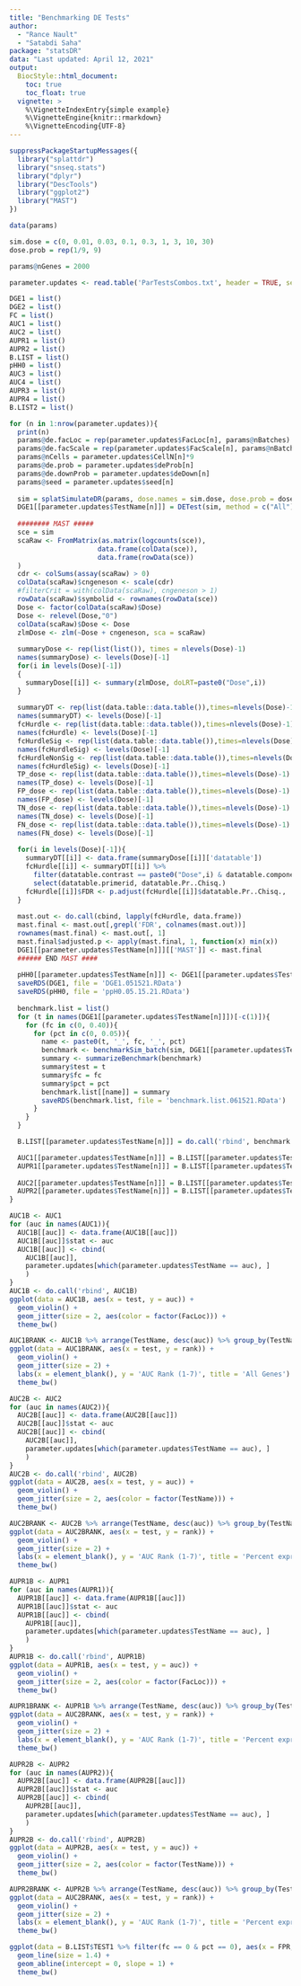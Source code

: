 ```yaml
---
title: "Benchmarking DE Tests"
author: 
  - "Rance Nault"
  - "Satabdi Saha"
package: "statsDR"
data: "Last updated: April 12, 2021"
output: 
  BiocStyle::html_document:
    toc: true
    toc_float: true
  vignette: >
    %\VignetteIndexEntry{simple example}
    %\VignetteEngine{knitr::rmarkdown}
    %\VignetteEncoding{UTF-8}
---
```


```r
suppressPackageStartupMessages({
  library("splattdr")
  library("snseq.stats")
  library("dplyr")
  library("DescTools")
  library("ggplot2")
  library("MAST")
})

data(params)

sim.dose = c(0, 0.01, 0.03, 0.1, 0.3, 1, 3, 10, 30)
dose.prob = rep(1/9, 9)

params@nGenes = 2000
```

```r
parameter.updates <- read.table('ParTestsCombos.txt', header = TRUE, sep = '\t')
```

```r
DGE1 = list()
DGE2 = list()
FC = list()
AUC1 = list()
AUC2 = list()
AUPR1 = list()
AUPR2 = list()
B.LIST = list()
pHH0 = list()
AUC3 = list()
AUC4 = list()
AUPR3 = list()
AUPR4 = list()
B.LIST2 = list()

for (n in 1:nrow(parameter.updates)){
  print(n)
  params@de.facLoc = rep(parameter.updates$FacLoc[n], params@nBatches)
  params@de.facScale = rep(parameter.updates$FacScale[n], params@nBatches)
  params@nCells = parameter.updates$CellN[n]*9
  params@de.prob = parameter.updates$deProb[n]
  params@de.downProb = parameter.updates$deDown[n]
  params@seed = parameter.updates$seed[n]
  
  sim = splatSimulateDR(params, dose.names = sim.dose, dose.prob = dose.prob, lib.scale = 1.3, verbose = FALSE)
  DGE1[[parameter.updates$TestName[n]]] = DETest(sim, method = c("All"), fixed.priors = FALSE, verbose = TRUE)
  
  ######## MAST #####
  sce = sim
  scaRaw <- FromMatrix(as.matrix(logcounts(sce)),
                      data.frame(colData(sce)),
                      data.frame(rowData(sce))
  )
  cdr <- colSums(assay(scaRaw) > 0)
  colData(scaRaw)$cngeneson <- scale(cdr)
  #filterCrit = with(colData(scaRaw), cngeneson > 1)
  rowData(scaRaw)$symbolid <- rownames(rowData(sce))
  Dose <- factor(colData(scaRaw)$Dose)
  Dose <- relevel(Dose,"0")
  colData(scaRaw)$Dose <- Dose
  zlmDose <- zlm(~Dose + cngeneson, sca = scaRaw)
  
  summaryDose <- rep(list(list()), times = nlevels(Dose)-1)
  names(summaryDose) <- levels(Dose)[-1]
  for(i in levels(Dose)[-1])
  {
    summaryDose[[i]] <- summary(zlmDose, doLRT=paste0("Dose",i))
  }
  
  summaryDT <- rep(list(data.table::data.table()),times=nlevels(Dose)-1)
  names(summaryDT) <- levels(Dose)[-1]
  fcHurdle <- rep(list(data.table::data.table()),times=nlevels(Dose)-1)
  names(fcHurdle) <- levels(Dose)[-1]
  fcHurdleSig <- rep(list(data.table::data.table()),times=nlevels(Dose)-1)
  names(fcHurdleSig) <- levels(Dose)[-1]
  fcHurdleNonSig <- rep(list(data.table::data.table()),times=nlevels(Dose)-1)
  names(fcHurdleSig) <- levels(Dose)[-1]
  TP_dose <- rep(list(data.table::data.table()),times=nlevels(Dose)-1)
  names(TP_dose) <- levels(Dose)[-1]
  FP_dose <- rep(list(data.table::data.table()),times=nlevels(Dose)-1)
  names(FP_dose) <- levels(Dose)[-1]
  TN_dose <- rep(list(data.table::data.table()),times=nlevels(Dose)-1)
  names(TN_dose) <- levels(Dose)[-1]
  FN_dose <- rep(list(data.table::data.table()),times=nlevels(Dose)-1)
  names(FN_dose) <- levels(Dose)[-1]
  
  for(i in levels(Dose)[-1]){
    summaryDT[[i]] <- data.frame(summaryDose[[i]]['datatable'])
    fcHurdle[[i]] <- summaryDT[[i]] %>% 
      filter(datatable.contrast == paste0("Dose",i) & datatable.component == 'H') %>% 
      select(datatable.primerid, datatable.Pr..Chisq.)
    fcHurdle[[i]]$FDR <- p.adjust(fcHurdle[[i]]$datatable.Pr..Chisq., 'fdr')
  }
  
  mast.out <- do.call(cbind, lapply(fcHurdle, data.frame))
  mast.final <- mast.out[,grepl('FDR', colnames(mast.out))]
  rownames(mast.final) <- mast.out[, 1]
  mast.final$adjusted.p <- apply(mast.final, 1, function(x) min(x))
  DGE1[[parameter.updates$TestName[n]]][['MAST']] <- mast.final
  ###### END MAST ####
  
  pHH0[[parameter.updates$TestName[n]]] <- DGE1[[parameter.updates$TestName[n]]]$ppH0
  saveRDS(DGE1, file = 'DGE1.051521.RData')
  saveRDS(pHH0, file = 'ppH0.05.15.21.RData')
  
  benchmark.list = list()
  for (t in names(DGE1[[parameter.updates$TestName[n]]])[-c(1)]){
    for (fc in c(0, 0.40)){
      for (pct in c(0, 0.05)){
        name <- paste0(t, '_', fc, '_', pct)
        benchmark <- benchmarkSim_batch(sim, DGE1[[parameter.updates$TestName[n]]][[t]], fc.threshold = fc, pct.expressed = pct)
        summary <- summarizeBenchmark(benchmark)
        summary$test = t
        summary$fc = fc
        summary$pct = pct
        benchmark.list[[name]] = summary
        saveRDS(benchmark.list, file = 'benchmark.list.061521.RData')
      }
    }
  }

  B.LIST[[parameter.updates$TestName[n]]] = do.call('rbind', benchmark.list)

  AUC1[[parameter.updates$TestName[n]]] = B.LIST[[parameter.updates$TestName[n]]] %>% filter(fc == 0 & pct == 0.05) %>% group_by(test) %>% summarise(auc = AUC(FPR, TPR))
  AUPR1[[parameter.updates$TestName[n]]] = B.LIST[[parameter.updates$TestName[n]]] %>% filter(fc == 0 & pct == 0.05) %>% group_by(test) %>% summarise(auc = AUC(precision, recall))
  
  AUC2[[parameter.updates$TestName[n]]] = B.LIST[[parameter.updates$TestName[n]]] %>% filter(fc == 0 & pct == 0) %>% group_by(test) %>% summarise(auc = AUC(FPR, TPR))
  AUPR2[[parameter.updates$TestName[n]]] = B.LIST[[parameter.updates$TestName[n]]] %>% filter(fc == 0 & pct == 0) %>% group_by(test) %>% summarise(auc = AUC(precision, recall))
}
```


```r
AUC1B <- AUC1
for (auc in names(AUC1)){
  AUC1B[[auc]] <- data.frame(AUC1B[[auc]])
  AUC1B[[auc]]$stat <- auc
  AUC1B[[auc]] <- cbind(
    AUC1B[[auc]],
    parameter.updates[which(parameter.updates$TestName == auc), ]
    )
}
AUC1B <- do.call('rbind', AUC1B)
ggplot(data = AUC1B, aes(x = test, y = auc)) +
  geom_violin() +
  geom_jitter(size = 2, aes(color = factor(FacLoc))) +
  theme_bw()

AUC1BRANK <- AUC1B %>% arrange(TestName, desc(auc)) %>% group_by(TestName) %>% mutate(rank = row_number())
ggplot(data = AUC1BRANK, aes(x = test, y = rank)) +
  geom_violin() +
  geom_jitter(size = 2) +
  labs(x = element_blank(), y = 'AUC Rank (1-7)', title = 'All Genes') +
  theme_bw()

```

```r
AUC2B <- AUC2
for (auc in names(AUC2)){
  AUC2B[[auc]] <- data.frame(AUC2B[[auc]])
  AUC2B[[auc]]$stat <- auc
  AUC2B[[auc]] <- cbind(
    AUC2B[[auc]],
    parameter.updates[which(parameter.updates$TestName == auc), ]
    )
}
AUC2B <- do.call('rbind', AUC2B)
ggplot(data = AUC2B, aes(x = test, y = auc)) +
  geom_violin() +
  geom_jitter(size = 2, aes(color = factor(TestName))) +
  theme_bw()

AUC2BRANK <- AUC2B %>% arrange(TestName, desc(auc)) %>% group_by(TestName) %>% mutate(rank = row_number())
ggplot(data = AUC2BRANK, aes(x = test, y = rank)) +
  geom_violin() +
  geom_jitter(size = 2) +
  labs(x = element_blank(), y = 'AUC Rank (1-7)', title = 'Percent expressed >= 5%') +
  theme_bw()
```

```r
AUPR1B <- AUPR1
for (auc in names(AUPR1)){
  AUPR1B[[auc]] <- data.frame(AUPR1B[[auc]])
  AUPR1B[[auc]]$stat <- auc
  AUPR1B[[auc]] <- cbind(
    AUPR1B[[auc]],
    parameter.updates[which(parameter.updates$TestName == auc), ]
    )
}
AUPR1B <- do.call('rbind', AUPR1B)
ggplot(data = AUPR1B, aes(x = test, y = auc)) +
  geom_violin() +
  geom_jitter(size = 2, aes(color = factor(FacLoc))) +
  theme_bw()

AUPR1BRANK <- AUPR1B %>% arrange(TestName, desc(auc)) %>% group_by(TestName) %>% mutate(rank = row_number())
ggplot(data = AUC2BRANK, aes(x = test, y = rank)) +
  geom_violin() +
  geom_jitter(size = 2) +
  labs(x = element_blank(), y = 'AUC Rank (1-7)', title = 'Percent expressed >= 5%') +
  theme_bw()
```

```r
AUPR2B <- AUPR2
for (auc in names(AUPR2)){
  AUPR2B[[auc]] <- data.frame(AUPR2B[[auc]])
  AUPR2B[[auc]]$stat <- auc
  AUPR2B[[auc]] <- cbind(
    AUPR2B[[auc]],
    parameter.updates[which(parameter.updates$TestName == auc), ]
    )
}
AUPR2B <- do.call('rbind', AUPR2B)
ggplot(data = AUPR2B, aes(x = test, y = auc)) +
  geom_violin() +
  geom_jitter(size = 2, aes(color = factor(TestName))) +
  theme_bw()

AUPR2BRANK <- AUPR2B %>% arrange(TestName, desc(auc)) %>% group_by(TestName) %>% mutate(rank = row_number())
ggplot(data = AUC2BRANK, aes(x = test, y = rank)) +
  geom_violin() +
  geom_jitter(size = 2) +
  labs(x = element_blank(), y = 'AUC Rank (1-7)', title = 'Percent expressed >= 5%') +
  theme_bw()
```

```r
ggplot(data = B.LIST$TEST1 %>% filter(fc == 0 & pct == 0), aes(x = FPR, y = TPR, color = test)) +
  geom_line(size = 1.4) +
  geom_abline(intercept = 0, slope = 1) +
  theme_bw()
```





